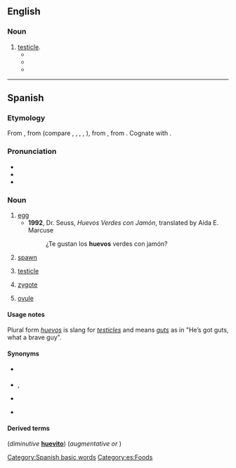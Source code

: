 ==English==

===Noun===
{{en-noun}}

# [[testicle]].
#* {{quote-book|year=1988|title=Blue Desert  |author=Charles Bowden  |page=3 |ISBN=0816510814 |passage=The horse has no '''huevos'''. The horse is a mare. }}
#* {{quote-book|year=1997 |title=Spirits of the High Mesa  |author=Floyd Martínez  |page= 11|ISBN=1558856781 |passage=They were giant wooly monsters with huge curl horns and yellow eyes that saw everything. And below hung big '''huevos'''.  }}
#* {{quote-book|year=1997|title=A Sunburned Prayer  |author=Marc Talbert  |page=i |ISBN=0689813260 |passage=But lately his brother had started walking as if he had baseballs packed in his pants instead of '''huevos''' the size of a hummingbird's.  }}

----

==Spanish==
{{wp|lang=es}}

===Etymology===
From {{inh|es|osp|hueuo}}, from {{inh|es|la|ōvum}} (compare {{cog|ca|ou}}, {{cog|fr|œuf}}, {{cog|it|uovo}}, {{cog|pt|ovo}}, {{cog|ro|ou}}), from {{inh|es|itc-pro|*ōwom}}, from {{inh|es|ine-pro|*h₂ōwyóm}}. Cognate with {{cog|en|ovum}}.

===Pronunciation===
* {{IPA|/weβo/, [we̞β̞o̞]|lang=es}}
* {{rhymes|eβo|lang=es}}
* {{hyph|hue|vo|lang=es}}

===Noun===
{{es-noun|m}}

# [[egg]]
#* '''1992''', Dr. Seuss, ''Huevos Verdes con Jamón'', translated by Aída E. Marcuse
#*: ¿Te gustan los '''huevos''' verdes con jamón?
# [[spawn]]
# {{lb|es|vulgar|slang}} [[testicle]]
# {{lb|es|biology}} [[zygote]]
# {{lb|es|biology}} [[ovule]]

====Usage notes====
Plural form ''[[huevos]]'' is slang for ''[[testicle]]s'' and means ''[[guts]]'' as in "He’s got guts, what a brave guy".

====Synonyms====
* {{sense|spawn}} {{l|es|hueva|g=f}}
* {{sense|testicle}} {{l|es|testículo|g=m}}, {{l|es|tanate|g=m}}
* {{sense|zygote}} {{l|es|cigoto|g=m}}
* {{sense|ovule}} {{l|es|óvulo|g=m}}

====Derived terms====
(''diminutive'' '''[[huevito]]''') (''augmentative'' '''{{l|es|huevazo}}''' ''or'' '''{{l|es|huevón}}''')
{{der3|lang=es|{{l|es|a huevo}}
|{{l|es|huevo batido|g=m}}
|{{l|es|huevo duro|g=m}}
|{{l|es|huevo estrellado|g=m}}
|{{l|es|huevo frito|g=m}}
|{{l|es|y un huevo}}
}}

[[Category:Spanish basic words]]
[[Category:es:Foods]]